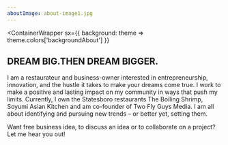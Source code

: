 ```yaml
---
aboutImage: about-image1.jpg
---
```

<ContainerWrapper
  sx={{
    background: theme => theme.colors['backgroundAbout']
  }}
>
<ScrollAnimation animateIn="fadeIn" animateOnce>
<AboutLayout aboutImageFluid={props.imagesFluid['about-image1.jpg']}>
  <h2>DREAM BIG.THEN DREAM BIGGER.</h2>
  <p>
    I am a restaurateur and business-owner interested in entrepreneurship, innovation, and the hustle it takes to make your dreams come true. I work to make a positive and lasting impact on my community in ways that push my limits. Currently, I own the Statesboro restaurants The Boiling Shrimp, Soyumi Asian Kitchen and am co-founder of Two Fly Guys Media. I am all about identifying and pursuing new trends – or better yet, setting them.

Want free business idea, to discuss an idea or to collaborate on a project? Let me hear you out!
  </p>
</AboutLayout> 
</ScrollAnimation>

</ContainerWrapper>
